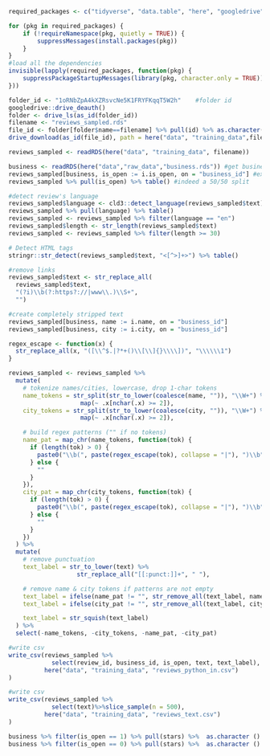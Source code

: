 ```r
required_packages <- c("tidyverse", "data.table", "here", "googledrive", "cld3")

for (pkg in required_packages) {
	if (!requireNamespace(pkg, quietly = TRUE)) {
		suppressMessages(install.packages(pkg))
	}
}
#load all the dependencies
invisible(lapply(required_packages, function(pkg) {
	suppressPackageStartupMessages(library(pkg, character.only = TRUE))
}))

```

```r
folder_id <- "1oRNbZpA4kXZRsvcNe5K1FRYFKqqT5W2h"	#folder id
googledrive::drive_deauth()
folder <- drive_ls(as_id(folder_id))
filename <- "reviews_sampled.rds"
file_id <- folder[folder$name==filename] %>% pull(id) %>% as.character()
drive_download(as_id(file_id), path = here("data", "training_data",filename), overwrite = TRUE)

reviews_sampled <- readRDS(here("data", "training_data", filename))
```

```r
business <- readRDS(here("data","raw_data","business.rds")) #get business datatable in environment
reviews_sampled[business, is_open := i.is_open, on = "business_id"] #extract is_open variable
reviews_sampled %>% pull(is_open) %>% table() #indeed a 50/50 split

#detect review's language
reviews_sampled$language <- cld3::detect_language(reviews_sampled$text)
reviews_sampled %>% pull(language) %>% table()
reviews_sampled <- reviews_sampled %>% filter(language == "en")
reviews_sampled$length <- str_length(reviews_sampled$text)
reviews_sampled <- reviews_sampled %>% filter(length >= 30)

# Detect HTML tags
stringr::str_detect(reviews_sampled$text, "<[^>]+>") %>% table()

#remove links
reviews_sampled$text <- str_replace_all(
  reviews_sampled$text,
  "(?i)\\b(?:https?://|www\\.)\\S+",
  "")

#create completely stripped text
reviews_sampled[business, name := i.name, on = "business_id"]
reviews_sampled[business, city := i.city, on = "business_id"]

regex_escape <- function(x) {
  str_replace_all(x, "([\\^$.|?*+()\\[\\]{}\\\\])", "\\\\\\1")
}

reviews_sampled <- reviews_sampled %>%
  mutate(
    # tokenize names/cities, lowercase, drop 1-char tokens
    name_tokens = str_split(str_to_lower(coalesce(name, "")), "\\W+") %>%
                    map(~ .x[nchar(.x) >= 2]),
    city_tokens = str_split(str_to_lower(coalesce(city, "")), "\\W+") %>%
                    map(~ .x[nchar(.x) >= 2]),

    # build regex patterns ("" if no tokens)
    name_pat = map_chr(name_tokens, function(tok) {
      if (length(tok) > 0) {
        paste0("\\b(", paste(regex_escape(tok), collapse = "|"), ")\\b")
      } else {
        ""
      }
    }),
    city_pat = map_chr(city_tokens, function(tok) {
      if (length(tok) > 0) {
        paste0("\\b(", paste(regex_escape(tok), collapse = "|"), ")\\b")
      } else {
        ""
      }
    })
  ) %>%
  mutate(
    # remove punctuation 
    text_label = str_to_lower(text) %>%
                   str_replace_all("[[:punct:]]+", " "),

    # remove name & city tokens if patterns are not empty
    text_label = ifelse(name_pat != "", str_remove_all(text_label, name_pat), text_label),
    text_label = ifelse(city_pat != "", str_remove_all(text_label, city_pat), text_label),

    text_label = str_squish(text_label)
  ) %>%
  select(-name_tokens, -city_tokens, -name_pat, -city_pat)

#write csv 
write_csv(reviews_sampled %>% 
		  	select(review_id, business_id, is_open, text, text_label),
		  here("data", "training_data", "reviews_python_in.csv")
)

#write csv 
write_csv(reviews_sampled %>% 
		  	select(text)%>%slice_sample(n = 500),
		  here("data", "training_data", "reviews_text.csv")
)
```

```r
business %>% filter(is_open == 1) %>% pull(stars) %>%  as.character () %>% as.numeric() %>% mean()
business %>% filter(is_open == 0) %>% pull(stars) %>%  as.character () %>% as.numeric() %>% mean()
```

